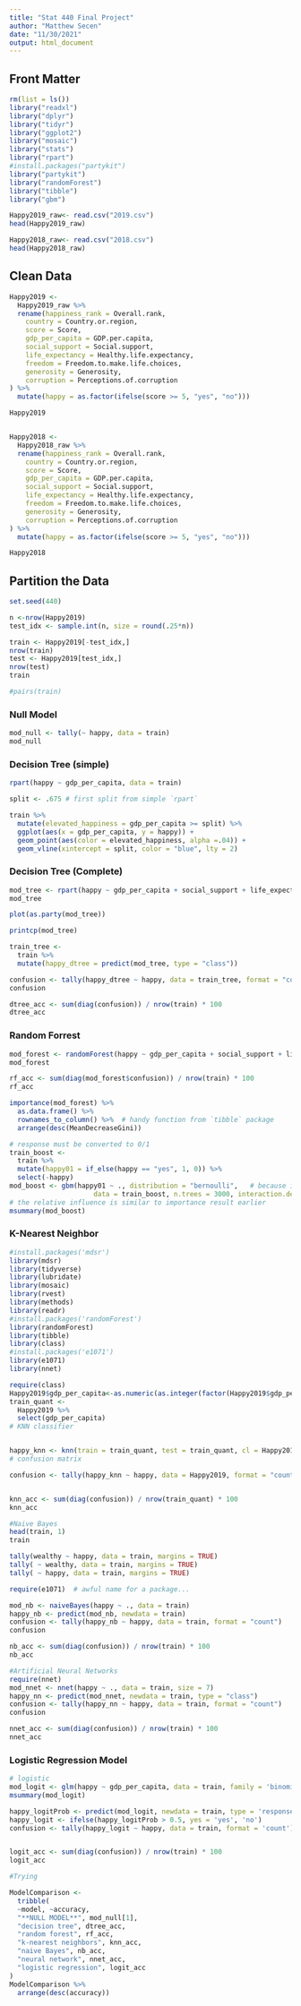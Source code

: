 ```yaml
---
title: "Stat 440 Final Project"
author: "Matthew Secen"
date: "11/30/2021"
output: html_document
---
```


## Front Matter

```r
rm(list = ls())
library("readxl")
library("dplyr")
library("tidyr")
library("ggplot2")
library("mosaic")
library("stats")
library("rpart")
#install.packages("partykit")
library("partykit")
library("randomForest")
library("tibble")
library("gbm")
```

```r
Happy2019_raw<- read.csv("2019.csv")
head(Happy2019_raw)

Happy2018_raw<- read.csv("2018.csv")
head(Happy2018_raw)
```


## Clean Data

```r
Happy2019 <-
  Happy2019_raw %>%
  rename(happiness_rank = Overall.rank,
    country = Country.or.region,
    score = Score,
    gdp_per_capita = GDP.per.capita,
    social_support = Social.support,
    life_expectancy = Healthy.life.expectancy,
    freedom = Freedom.to.make.life.choices,
    generosity = Generosity,
    corruption = Perceptions.of.corruption
) %>%
  mutate(happy = as.factor(ifelse(score >= 5, "yes", "no")))

Happy2019


Happy2018 <-
  Happy2018_raw %>%
  rename(happiness_rank = Overall.rank,
    country = Country.or.region,
    score = Score,
    gdp_per_capita = GDP.per.capita,
    social_support = Social.support,
    life_expectancy = Healthy.life.expectancy,
    freedom = Freedom.to.make.life.choices,
    generosity = Generosity,
    corruption = Perceptions.of.corruption
) %>%
  mutate(happy = as.factor(ifelse(score >= 5, "yes", "no")))

Happy2018
```


## Partition the Data
```r
set.seed(440)

n <-nrow(Happy2019)
test_idx <- sample.int(n, size = round(.25*n))

train <- Happy2019[-test_idx,]
nrow(train)
test <- Happy2019[test_idx,]
nrow(test)
train

#pairs(train)
```


### Null Model
```r
mod_null <- tally(~ happy, data = train)
mod_null
```



### Decision Tree (simple)
```r
rpart(happy ~ gdp_per_capita, data = train)
```

```r
split <- .675 # first split from simple `rpart`

train %>%
  mutate(elevated_happiness = gdp_per_capita >= split) %>%
  ggplot(aes(x = gdp_per_capita, y = happy)) + 
  geom_point(aes(color = elevated_happiness, alpha =.04)) + 
  geom_vline(xintercept = split, color = "blue", lty = 2)
```



### Decision Tree (Complete)
```r
mod_tree <- rpart(happy ~ gdp_per_capita + social_support + life_expectancy + freedom + generosity + corruption, data = train)
mod_tree
```

```r
plot(as.party(mod_tree))
```

```r
printcp(mod_tree)
```

```r
train_tree <- 
  train %>%
  mutate(happy_dtree = predict(mod_tree, type = "class"))

confusion <- tally(happy_dtree ~ happy, data = train_tree, format = "count")
confusion

dtree_acc <- sum(diag(confusion)) / nrow(train) * 100
dtree_acc
```

### Random Forrest

```r
mod_forest <- randomForest(happy ~ gdp_per_capita + social_support + life_expectancy + freedom + generosity + corruption, data = train, ntree = 2000, mtry = 2)
mod_forest

rf_acc <- sum(diag(mod_forest$confusion)) / nrow(train) * 100
rf_acc
```

```r
importance(mod_forest) %>%
  as.data.frame() %>%
  rownames_to_column() %>%  # handy function from `tibble` package
  arrange(desc(MeanDecreaseGini))
```

```r
# response must be converted to 0/1
train_boost <- 
  train %>%
  mutate(happy01 = if_else(happy == "yes", 1, 0)) %>%
  select(-happy)
mod_boost <- gbm(happy01 ~ ., distribution = "bernoulli",   # because it's a classifier model
                     data = train_boost, n.trees = 3000, interaction.depth = 2) 
# the relative influence is similar to importance result earlier
msummary(mod_boost)
```



### K-Nearest Neighbor

```r
#install.packages('mdsr')
library(mdsr)
library(tidyverse)
library(lubridate)
library(mosaic)
library(rvest)
library(methods)
library(readr)
#install.packages('randomForest')
library(randomForest)
library(tibble)
library(class)
#install.packages('e1071')
library(e1071)
library(nnet)
```


```r
require(class)
Happy2019$gdp_per_capita<-as.numeric(as.integer(factor(Happy2019$gdp_per_capita)))
train_quant <- 
  Happy2019 %>%
  select(gdp_per_capita)
# KNN classifier


happy_knn <- knn(train = train_quant, test = train_quant, cl = Happy2019$happy, k = 5)
# confusion matrix

confusion <- tally(happy_knn ~ happy, data = Happy2019, format = "count")


knn_acc <- sum(diag(confusion)) / nrow(train_quant) * 100
knn_acc
```

```r
#Naive Bayes
head(train, 1)
train

tally(wealthy ~ happy, data = train, margins = TRUE)
tally( ~ wealthy, data = train, margins = TRUE)
tally( ~ happy, data = train, margins = TRUE)

require(e1071)  # awful name for a package...

mod_nb <- naiveBayes(happy ~ ., data = train)
happy_nb <- predict(mod_nb, newdata = train)
confusion <- tally(happy_nb ~ happy, data = train, format = "count")
confusion

nb_acc <- sum(diag(confusion)) / nrow(train) * 100
nb_acc
```

```r
#Artificial Neural Networks
require(nnet)
mod_nnet <- nnet(happy ~ ., data = train, size = 7)
happy_nn <- predict(mod_nnet, newdata = train, type = "class")
confusion <- tally(happy_nn ~ happy, data = train, format = "count")
confusion

nnet_acc <- sum(diag(confusion)) / nrow(train) * 100
nnet_acc
```



### Logistic Regression Model


```r
# logistic
mod_logit <- glm(happy ~ gdp_per_capita, data = train, family = 'binomial')
msummary(mod_logit)

happy_logitProb <- predict(mod_logit, newdata = train, type = 'response')
happy_logit <- ifelse(happy_logitProb > 0.5, yes = 'yes', 'no')
confusion <- tally(happy_logit ~ happy, data = train, format = 'count')


logit_acc <- sum(diag(confusion)) / nrow(train) * 100
logit_acc

#Trying
```


```r
ModelComparison <- 
  tribble(
  ~model, ~accuracy, 
  "**NULL MODEL**", mod_null[1], 
  "decision tree", dtree_acc, 
  "random forest", rf_acc, 
  "k-nearest neighbors", knn_acc, 
  "naive Bayes", nb_acc, 
  "neural network", nnet_acc, 
  "logistic regression", logit_acc
)
ModelComparison %>%
  arrange(desc(accuracy))
```






